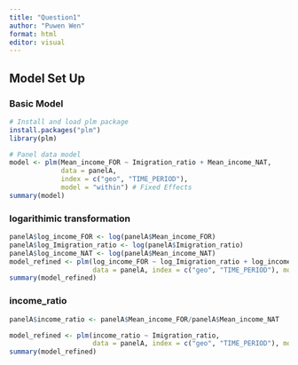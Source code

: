```yaml
---
title: "Question1"
author: "Puwen Wen"
format: html
editor: visual
---
```


## Model Set Up

### Basic Model
```r
# Install and load plm package
install.packages("plm")
library(plm)

# Panel data model
model <- plm(Mean_income_FOR ~ Imigration_ratio + Mean_income_NAT,
             data = panelA,
             index = c("geo", "TIME_PERIOD"),
             model = "within") # Fixed Effects
summary(model)
```
### logarithimic transformation
```r
panelA$log_income_FOR <- log(panelA$Mean_income_FOR)
panelA$log_Imigration_ratio <- log(panelA$Imigration_ratio)
panelA$log_income_NAT <- log(panelA$Mean_income_NAT)
model_refined <- plm(log_income_FOR ~ log_Imigration_ratio + log_income_NAT,
                     data = panelA, index = c("geo", "TIME_PERIOD"), model = "within")
summary(model_refined)
```

### income_ratio

```r
panelA$income_ratio <- panelA$Mean_income_FOR/panelA$Mean_income_NAT

model_refined <- plm(income_ratio ~ Imigration_ratio,
                     data = panelA, index = c("geo", "TIME_PERIOD"), model = "within")
summary(model_refined)
```
